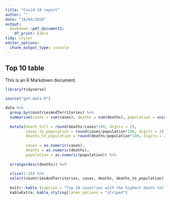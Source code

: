 ```yaml
---
title: "Covid-19 report"
author: ""
date: "19/04/2020"
output: 
  bookdown::pdf_document2:
    df_print: kable
tidy: styler
editor_options:
  chunk_output_type: console
---
```


## Top 10 table

This is an R Markdown document.

```r
library(tidyverse)

source("get-data.R")

data %>% 
  group_by(countriesAndTerritories) %>%
  summarise(cases = sum(cases), deaths = sum(deaths), population = unique(popData2018)) %>% 
  
  mutate(death_toll = round(deaths/cases*100, digits = 2),
         cases_to_population = round(cases/population*100, digits = 2),
         deaths_to_population = round(deaths/population*100, digits = 2),
         
         cases = as.numeric(cases),
         deaths = as.numeric(deaths),
         population = as.numeric(population)) %>%
  
  arrange(desc(deaths)) %>%
  
  slice(1:10) %>%
  select(countriesAndTerritories, cases, deaths, deaths_to_population) %>%
  
  knitr::kable (caption = "Top 10 countries with the highest death toll") %>% 
  kableExtra::kable_styling(latex_options = "striped")

```


